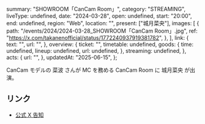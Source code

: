   summary: "SHOWROOM「CanCam Room」",
  category: "STREAMING",
  liveType: undefined,
  date: "2024-03-28",
  open: undefined,
  start: "20:00",
  end: undefined,
  region: "Web",
  location: "",
  present: ["城月菜央"],
  images: [
    {
      path: "/events/2024/2024-03-28_SHOWROOM「CanCam Room」.jpg",
      ref: "https://x.com/takanenofficial/status/1772240937919381782",
    },
  ],
  link: {
    text: "",
    url: "",
  },
  overview: {
    ticket: "",
    timetable: undefined,
    goods: {
      time: undefined,
      lineup: undefined,
      url: undefined,
    },
    streaming: undefined,
  },
  acts: {
    url: "",
  },
  updatedAt: "2025-06-15",
};

CanCam モデルの 菜波 さんが MC を務める CanCam Room に 城月菜央 が出演。

## リンク

- [公式 X 告知](https://x.com/takanenofficial/status/1772240937919381782)
